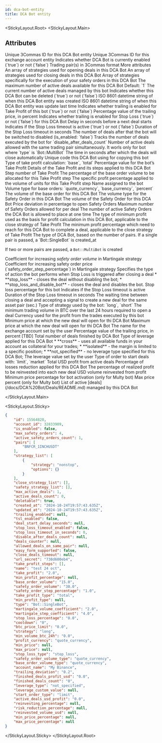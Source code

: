 ```yaml
---
id: dca-bot-entity
title: DCA Bot entity
---
```



<StickyLayout.Root>
<StickyLayout.Main>

## Attributes

<ApiParam name='id' type='integer' id="id">
     Unique 3Commas ID for this DCA Bot entity
</ApiParam>

<ApiParam name='account_id' type='integer' id="account_id">
     Unique 3Commas ID for this exchange account entity
</ApiParam>

<ApiParam name='is_enabled' type='boolean' id="is_enabled">
     Indicates whether DCA Bot is currently enabled (`true`) or not (`false`)
</ApiParam>

<ApiParam name='pairs' type='string' id="pairs">
     Trading pair(s) in 3Commas format
</ApiParam>


<CollapseAll>
<CollapseAllHeading> More attributes <CollapseAllButton /> </CollapseAllHeading>

<CollapsibleApiParam name='strategy_list' type='array[json]' id="strategy_list">
     An array of strategies used for opening deals in this DCA Bot
</CollapsibleApiParam>

<CollapsibleApiParam name='close_strategy_list' type='array[json]' id="close_strategy_list">
     An array of strategies used for closing deals in this DCA Bot
</CollapsibleApiParam>

<CollapsibleApiParam name='safety_strategy_list' type='array[json]' id="safety_strategy_list">
     Array of strategies specifically for the execution of your safety orders in this DCA Bot
</CollapsibleApiParam>

<CollapsibleApiParam name='max_active_deals' type='integer' id="max_active_deals">
The maximum number of active deals available for this DCA Bot
Default: `1`
</CollapsibleApiParam>

<CollapsibleApiParam name='active_deals_count' type='string' id="active_deals_count">
The current number of active deals managed by this bot
</CollapsibleApiParam>

<CollapsibleApiParam name='deletable?' type='boolean' id="deletable?">
     Indicates whether this DCA Bot can be deleted (`true`) or not (`false`)
</CollapsibleApiParam>

<CollapsibleApiParam name='created_at' type='string' id="created_at">
     ISO 8601 datetime string of when this DCA Bot entity was created
</CollapsibleApiParam>

<CollapsibleApiParam name='updated_at' type='string' id="updated_at">
     ISO 8601 datetime string of when this DCA Bot entity was update last time
</CollapsibleApiParam>

<CollapsibleApiParam name='trailing_enabled' type='boolean' id="trailing_enabled">
     Indicates whether trailing is enabled for Take Profit of this bot (`true`) or not (`false`)
</CollapsibleApiParam>

<CollapsibleApiParam name='trailing_deviation' type='number' id="trailing_deviation">
     Percentage value of the trailing price, in percent
</CollapsibleApiParam>

<CollapsibleApiParam name='tsl_enabled' type='boolean' id="tsl_enabled">
     Indicates whether trailing is enabled for Stop Loss (`true`) or not (`false`) for this DCA Bot
</CollapsibleApiParam>

<CollapsibleApiParam name='deal_start_delay_seconds' type='integer or null' id="deal_start_delay_seconds">
     Delay in seconds before a next deal starts
</CollapsibleApiParam>

<CollapsibleApiParam name="stop_loss_timeout_enabled" type="boolean" id="stop_loss_timeout_enabled">
     Indicates if the Stop Loss timeout is active (`true`) or not (`false`)
</CollapsibleApiParam>

<CollapsibleApiParam name="stop_loss_timeout_in_seconds" type="boolean" id="stop_loss_timeout_in_seconds">
     Duration of the Stop Loss timeout in seconds
</CollapsibleApiParam>

<CollapsibleApiParam name="disable_after_deals_count" type="integer" id="disable_after_deals_count">
     The number of deals after that the bot will be switched to disabled (is_enabled: `false`)
</CollapsibleApiParam>

<CollapsibleApiParam name="deals_counter" type="integer" id="deals_counter">
 Tracks the number of deals executed by the bot for `disable_after_deals_count`
</CollapsibleApiParam>

<CollapsibleApiParam name="allowed_deals_on_same_pair" type="integer or null" id="allowed_deals_on_same_pair">
 Number of active deals allowed with the same trading pair simultaneously. It worls only for bot where `type` is `Bot::MultiBot`
</CollapsibleApiParam>

<CollapsibleApiParam name="close_deals_timeout" type="integer or null" id="allowed_deals_on_same_pair">
 The time in seconds after which the deals will close automatically
</CollapsibleApiParam>

<CollapsibleApiParam name="url_secret" type="string" id="url_secret">
 Unique code this DCA Bot using for copying this bot
</CollapsibleApiParam>

<CollapsibleApiParam name="take_profit_type" type="string" id="take_profit_type">
 Type of take profit calculation: `base`, `total`
</CollapsibleApiParam>

<CollapsibleApiParam name="take_profit" type="number" id="take_profit">
 Percentage value for the bot’s Take Profit
</CollapsibleApiParam>

<CollapsibleApiParam name="take_profit_steps" type="object" id="take_profit_steps">
 Details of the Take Profit and its steps applied to this DCA Bot
 <CollapsibleNestedParams>
     <ApiParam name='id' type="integer" id="id">
        Step number of Take Profit
      </ApiParam>
     <ApiParam name='amount_percentage' type="string" id="amount_percentage">
        The percentage of the base order volume to be allocated for this Take Profit step
      </ApiParam>
     <ApiParam name='profit_percentage' type="string" id="profit_percentage">
        The specific profit percentage applied to the volume of units for this Take Profit step
     </ApiParam>
  </CollapsibleNestedParams>
</CollapsibleApiParam>

<CollapsibleApiParam name="name" type="string" id="name">
 Name assigned to the bot
</CollapsibleApiParam>

<CollapsibleApiParam name="base_order_volume_type" type="string" id="base_order_volume_type">
 Volume type for base orders: `quote_currency`, `base_currency`, `percent`
</CollapsibleApiParam>

<CollapsibleApiParam name="base_order_volume" type="number" id="base_order_volume">
 The volume of the base order for this DCA Bot
</CollapsibleApiParam>

<CollapsibleApiParam name="safety_order_volume_type" type="string" id="safety_order_volume_type">
 The volume type for the Safety Order in this DCA Bot
</CollapsibleApiParam>

<CollapsibleApiParam name="safety_order_volume" type="string" id="safety_order_volume">
 The volume of the Safety Order for this DCA Bot
</CollapsibleApiParam>

<CollapsibleApiParam name="safety_order_step_percentage" type="number" id="safety_order_step_percentage">
 Price deviation in percentage to open Safety Orders
</CollapsibleApiParam>

<CollapsibleApiParam name="max_safety_orders" type="integer" id="max_safety_orders">
 Maximum number of Safety Orders allowed for per deal
</CollapsibleApiParam>

<CollapsibleApiParam name="active_safety_orders_count" type="integer" id="active_safety_orders_count">
 The number of active Safety Orders the DCA Bot is allowed to place at one time
</CollapsibleApiParam>

<CollapsibleApiParam name="min_profit_type" type="string or null" id="min_profit_type">
 The type of minimum profit used as the basis for profit calculation in this DCA Bot, applicable to the close strategy of Take Profit
</CollapsibleApiParam>

<CollapsibleApiParam name="min_profit_percentage" type="string or null" id="min_profit_percentage">
 The minimum profit percentage which need to reach for this DCA Bot to complete a deal, applicable to the close strategy of Take Profit
</CollapsibleApiParam>

<CollapsibleApiParam name="type" type="string" id="type">
 The type of DCA Bot, based on the number of pairs. If a single pair is passed, a `Bot::SingleBot` is created_at

 If two or more pairs are passed, a `Bot::MultiBot` is created
</CollapsibleApiParam>

<CollapsibleApiParam name="martingale_volume_coefficient" type="number" id="martingale_volume_coefficient">
 Coefficient for increasing <em>safety order volume</em> in Martingale strategy
</CollapsibleApiParam>

<CollapsibleApiParam name="martingale_step_coefficient" type="number" id="martingale_step_coefficient">
 Coefficient for increasing safety order price (`safety_order_step_percentage`) in Martingale strategy
</CollapsibleApiParam>

<CollapsibleApiParam name="stop_loss_type" type="string" id="stop_loss_type">
 Specifies the type of action the bot performs when Stop Loss is triggered after closing a deal
     <CollapsibleNestedParams openName="Hide allowed values" collapsedName="Show allowed values">
      * **stop_loss** - closes the deal without disabling the bot;
      * **stop_loss_and_disable_bot** - closes the deal and disables the bot.
     </CollapsibleNestedParams>
</CollapsibleApiParam>

<CollapsibleApiParam name="stop_loss_percentage" type="number" id="stop_loss_percentage">
 Stop loss percentage for this bot
</CollapsibleApiParam>

<CollapsibleApiParam name="stop_loss_timeout_enabled" type="boolean" id="stop_loss_timeout_enabled">
 Indicates if the Stop Loss timeout is active
</CollapsibleApiParam>

<CollapsibleApiParam name="stop_loss_timeout_in_seconds" type="integer" id="stop_loss_timeout_in_seconds">
 Duration of the Stop Loss timeout in seconds
</CollapsibleApiParam>

<CollapsibleApiParam name="cooldown" type="number" id="cooldown">
 The waiting time between closing a deal and accepting a signal to create a new deal for the same asset pair (sec.)
</CollapsibleApiParam>

<CollapsibleApiParam name="strategy" type="string" id="strategy">
 Type of strategy used by the bot: `long`, `short`
</CollapsibleApiParam>

<CollapsibleApiParam name="min_volume_btc_24h" type="number" id="min_volume_btc_24h">
 The minimum trading volume in BTC over the last 24 hours required to open a deal
</CollapsibleApiParam>

<CollapsibleApiParam name="profit_currency" type="string" id="profit_currency">
 Currency used for the profit from the trades executed by this bot
</CollapsibleApiParam>

<CollapsibleApiParam name="min_price" type="string or null" id="min_price">
 Minimum price at which the new deal will open for thi DCA Bot
</CollapsibleApiParam>

<CollapsibleApiParam name="max_price" type="string or null" id="max_price">
 Maximum price at which the new deal will open for thi DCA Bot
</CollapsibleApiParam>

<CollapsibleApiParam name="account_name" type="string" id="account_name">
     The name for the exchange account set by the user
</CollapsibleApiParam>

<CollapsibleApiParam name="trailing_deviation" type="number" id="trailing_deviation">
 Percentage value of the trailing price, in percent
</CollapsibleApiParam>

<CollapsibleApiParam name="finished_deals_profit_usd" type="string" id="finished_deals_profit_usd">
 [TBD]
</CollapsibleApiParam>

<CollapsibleApiParam name="finished_deals_count" type="string" id="finished_deals_count">
 Total number of deals finished by DCA Bot
</CollapsibleApiParam>

<CollapsibleApiParam name="leverage_type" type="string" id="leverage_type">
  Type of leverage applied for this DCA Bot
  <CollapsibleNestedParams openName="Hide allowed values" collapsedName="Show allowed values">
       * **cross** - uses all available funds in your account as collateral for your trades;
       * **isolated** - the margin is limited to a specific position;
       * **not_specified** - no leverage type specified for this DCA Bot;
  </CollapsibleNestedParams>
</CollapsibleApiParam>

<CollapsibleApiParam name="leverage_custom_value" type="string" id="leverage_custom_value">
 The leverage value set by the user
</CollapsibleApiParam>

<CollapsibleApiParam name="start_order_type" type="string" id="start_order_type">
 Type of order to start deals with: `limit`, `market`
</CollapsibleApiParam>

<CollapsibleApiParam name="active_deals_usd_profit" type="string" id="active_deals_usd_profit">
 Total USD profit from active deals
</CollapsibleApiParam>

<CollapsibleApiParam name="risk_reduction_percentage" type="number" id="risk_reduction_percentage">
 Percentage of losses reduction applied for this DCA Bot
</CollapsibleApiParam>

<CollapsibleApiParam name="reinvesting_percentage" type="number" id="reinvesting_percentage">
 The percentage of realized profit to be reinvested into each new deal
</CollapsibleApiParam>

<CollapsibleApiParam name="reinvested_volume_usd" type="number or null" id="reinvested_volume_usd">
 USD volume reinvested from profit
</CollapsibleApiParam>

<CollapsibleApiParam name="min_price_percentage" type="string or null" id="min_price_percentage">
 Minimum price percentage for bot activation (only for Multy bot)
</CollapsibleApiParam>

<CollapsibleApiParam name="max_price_percentage" type="string or null" id="max_price_percentage">
 Max price percent (only for Multy bot)
</CollapsibleApiParam>

<CollapsibleApiParam name="active_deals" type="array" id="active_deals">
  List of active [deals](/docs/DCA%20Bot/Deals/README.md) managed by this DCA Bot
</CollapsibleApiParam>
</CollapseAll>

</StickyLayout.Main>

<StickyLayout.Sticky>

```json title="DCA Bot entity"
{
    "id": 15564828,
    "account_id": 32833909,
    "is_enabled": false,
    "max_safety_orders": 4,
    "active_safety_orders_count": 1,
    "pairs": [
        "BNFCR_1INCHUSDT"
    ],
    "strategy_list": [
        {
            "strategy": "nonstop",
            "options": {}
        }
    ],
    "close_strategy_list": [],
    "safety_strategy_list": [],
    "max_active_deals": 1,
    "active_deals_count": 0,
    "deletable?": true,
    "created_at": "2024-10-24T19:57:43.635Z",
    "updated_at": "2024-10-24T19:57:43.635Z",
    "trailing_enabled": null,
    "tsl_enabled": false,
    "deal_start_delay_seconds": null,
    "stop_loss_timeout_enabled": false,
    "stop_loss_timeout_in_seconds": 0,
    "disable_after_deals_count": null,
    "deals_counter": null,
    "allowed_deals_on_same_pair": null,
    "easy_form_supported": false,
    "close_deals_timeout": null,
    "url_secret": "738d600eb4",
    "take_profit_steps": [],
    "name": "test 24 oct",
    "take_profit": "2.0",
    "min_profit_percentage": null,
    "base_order_volume": "15.0",
    "safety_order_volume": "30.0",
    "safety_order_step_percentage": "1.0",
    "take_profit_type": "total",
    "min_profit_type": null,
    "type": "Bot::SingleBot",
    "martingale_volume_coefficient": "2.0",
    "martingale_step_coefficient": "4.0",
    "stop_loss_percentage": "0.0",
    "cooldown": "0",
    "btc_price_limit": "0.0",
    "strategy": "long",
    "min_volume_btc_24h": "0.0",
    "profit_currency": "quote_currency",
    "min_price": null,
    "max_price": null,
    "stop_loss_type": "stop_loss",
    "safety_order_volume_type": "quote_currency",
    "base_order_volume_type": "quote_currency",
    "account_name": "My Binance",
    "trailing_deviation": "0.2",
    "finished_deals_profit_usd": "0.0",
    "finished_deals_count": "0",
    "leverage_type": "not_specified",
    "leverage_custom_value": null,
    "start_order_type": "limit",
    "active_deals_usd_profit": "0.0",
    "reinvesting_percentage": null,
    "risk_reduction_percentage": null,
    "reinvested_volume_usd": null,
    "min_price_percentage": null,
    "max_price_percentage": null
}
```

</StickyLayout.Sticky>
</StickyLayout.Root>